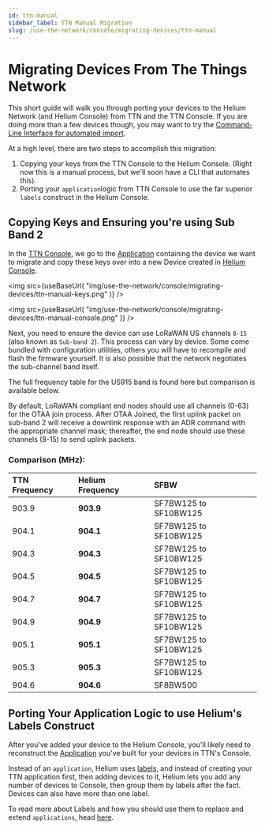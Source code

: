 ```yaml
---
id: ttn-manual
sidebar_label: TTN Manual Migration
slug: /use-the-network/console/migrating-devices/ttn-manual
---
```



# Migrating Devices From The Things Network

This short guide will walk you through porting your devices to the Helium
Network \(and Helium Console\) from TTN and the TTN Console. If you are doing
more than a few devices though, you may want to try the
[Command-Line Interface for automated import](/use-the-network/console/cli#ttn-import).

At a high level, there are two steps to accomplish this migration:

1. Copying your keys from the TTN Console to the Helium Console. \(Right now
   this is a manual process, but we'll soon have a CLI that automates this\).
2. Porting your `application`logic from TTN Console to use the far superior
   `labels` construct in the Helium Console.

## Copying Keys and Ensuring you're using Sub Band 2

In the [TTN Console](https://console.thethingsnetwork.org/), we go to the
[Application](https://console.thethingsnetwork.org/applications) containing the
device we want to migrate and copy these keys over into a new Device created in
[Helium Console](https://console.helium.com).

<img
  src={useBaseUrl(
    "img/use-the-network/console/migrating-devices/ttn-manual-keys.png"
  )}
/>

<img
  src={useBaseUrl(
    "img/use-the-network/console/migrating-devices/ttn-manual-console.png"
  )}
/>

Next, you need to ensure the device can use LoRaWAN US channels `8-15` \(also
known as `Sub-band 2`\). This process can vary by device. Some come bundled with
configuration utilities, others you will have to recompile and flash the
firmware yourself. It is also possible that the network negotiates the
sub-channel band itself.

The full frequency table for the US915 band is found here but comparison is
available below.

By default, LoRaWAN compliant end nodes should use all channels \(0-63\) for the
OTAA join process. After OTAA Joined, the first uplink packet on sub-band 2 will
receive a downlink response with an ADR command with the appropriate channel
mask; thereafter, the end node should use these channels \(8-15\) to send uplink
packets.

### Comparison \(MHz\):

| **TTN Frequency** | **Helium Frequency** | **SFBW**              |
| :---------------- | :------------------- | :-------------------- |
| 903.9             | **903.9**            | SF7BW125 to SF10BW125 |
| 904.1             | **904.1**            | SF7BW125 to SF10BW125 |
| 904.3             | **904.3**            | SF7BW125 to SF10BW125 |
| 904.5             | **904.5**            | SF7BW125 to SF10BW125 |
| 904.7             | **904.7**            | SF7BW125 to SF10BW125 |
| 904.9             | **904.9**            | SF7BW125 to SF10BW125 |
| 905.1             | **905.1**            | SF7BW125 to SF10BW125 |
| 905.3             | **905.3**            | SF7BW125 to SF10BW125 |
| 904.6             | **904.6**            | SF8BW500              |

## Porting Your Application Logic to use Helium's Labels Construct

After you've added your device to the Helium Console, you'll likely need to
reconstruct the
[Application](https://www.thethingsnetwork.org/docs/applications/) you've built
for your devices in TTN's Console.

Instead of an `application`, Helium uses [labels](../labels), and instead of
creating your TTN application first, then adding devices to it, Helium lets you
add any number of devices to Console, then group them by labels after the fact.
Devices can also have more than one label.

To read more about Labels and how you should use them to replace and extend
`applications`, head [here](../labels).
